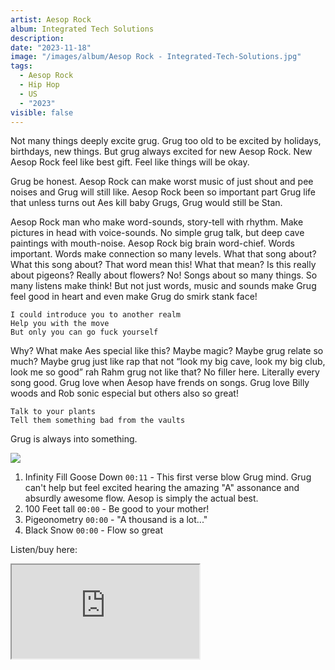 ```yaml
---
artist: Aesop Rock
album: Integrated Tech Solutions
description:
date: "2023-11-18"
image: "/images/album/Aesop Rock - Integrated-Tech-Solutions.jpg"
tags:
  - Aesop Rock
  - Hip Hop
  - US
  - "2023"
visible: false
---
```


Not many things deeply excite grug. Grug too old to be excited by holidays, birthdays, new things. But grug always excited for new Aesop Rock. New Aesop Rock feel like best gift. Feel like things will be okay.

Grug be honest. Aesop Rock can make worst music of just shout and pee noises and Grug will still like. Aesop Rock been so important part Grug life that unless turns out Aes kill baby Grugs, Grug would still be Stan.

Aesop Rock man who make word-sounds, story-tell with rhythm. Make pictures in head with voice-sounds. No simple grug talk, but deep cave paintings with mouth-noise. Aesop Rock big brain word-chief. Words important. Words make connection so many levels. What that song about? What this song about? That word mean this! What that mean? Is this really about pigeons? Really about flowers? No! Songs about so many things. So many listens make think! But not just words, music and sounds make Grug feel good in heart and even make Grug do smirk stank face!

```
I could introduce you to another realm
Help you with the move
But only you can go fuck yourself
```

Why? What make Aes special like this? Maybe magic? Maybe grug relate so much? Maybe grug just like rap that not “look my big cave, look my big club, look me so good” rah Rahm grug not like that? No filler here. Literally every song good. Grug love when Aesop have frends on songs. Grug love Billy woods and Rob sonic especial but others also so great!

```
Talk to your plants
Tell them something bad from the vaults
```

Grug is always into something.

<img src="\images\album\Aesop Rock - Integrated-Tech-Solutions - Aes.jpg" />

1.  Infinity Fill Goose Down `00:11` - This first verse blow Grug mind. Grug can't help but feel excited hearing the amazing "A" assonance and absurdly awesome flow. Aesop is simply the actual best.
1.  100 Feet tall `00:00` - Be good to your mother!
1.  Pigeonometry `00:00` - "A thousand is a lot..."
1.  Black Snow `00:00` - Flow so great

Listen/buy here:

<iframe
  style={{ border: "0", width: "350px", height: "1055px" }}
  src="https://bandcamp.com/EmbeddedPlayer/album=154091511/size=large/bgcol=333333/linkcol=ffffff/transparent=true/"
  seamless>
  <a href="https://aesoprock.bandcamp.com/album/integrated-tech-solutions">
    Integrated Tech Solutions by Aesop Rock
  </a>
</iframe>
